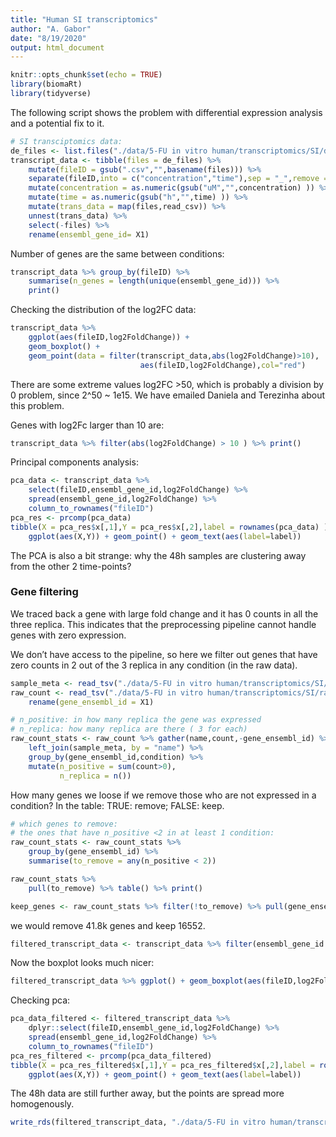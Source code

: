 ```yaml
---
title: "Human SI transcriptomics"
author: "A. Gabor"
date: "8/19/2020"
output: html_document
---
```


```r
knitr::opts_chunk$set(echo = TRUE)
library(biomaRt)
library(tidyverse)
```


The following script shows the problem with differential expression analysis and 
a potential fix to it. 


```r
# SI transciptomics data: 
de_files <- list.files("./data/5-FU in vitro human/transcriptomics/SI/differential_expression/",full.names = T)
transcript_data <- tibble(files = de_files) %>% 
	mutate(fileID = gsub(".csv","",basename(files))) %>%
	separate(fileID,into = c("concentration","time"),sep = "_",remove = FALSE) %>%
	mutate(concentration = as.numeric(gsub("uM","",concentration) )) %>%
	mutate(time = as.numeric(gsub("h","",time) )) %>%
	mutate(trans_data = map(files,read_csv)) %>%
	unnest(trans_data) %>%
	select(-files) %>%
	rename(ensembl_gene_id= X1)
```


Number of genes are the same between conditions: 
```r
transcript_data %>% group_by(fileID) %>%
	summarise(n_genes = length(unique(ensembl_gene_id))) %>% 
	print()
```

Checking the distribution of the log2FC data: 

```r
transcript_data %>% 
	ggplot(aes(fileID,log2FoldChange)) + 
	geom_boxplot() +
	geom_point(data = filter(transcript_data,abs(log2FoldChange)>10),
							 aes(fileID,log2FoldChange),col="red")
```

There are some extreme values log2FC >50, which is probably a division by 0 problem, since 
2^50 ~ 1e15. We have emailed Daniela and Terezinha about this problem. 

Genes with log2Fc larger than 10 are: 

```r
transcript_data %>% filter(abs(log2FoldChange) > 10 ) %>% print()
```


Principal components analysis:

```r
pca_data <- transcript_data %>% 
	select(fileID,ensembl_gene_id,log2FoldChange) %>% 
	spread(ensembl_gene_id,log2FoldChange) %>% 
	column_to_rownames("fileID")
pca_res <- prcomp(pca_data)
tibble(X = pca_res$x[,1],Y = pca_res$x[,2],label = rownames(pca_data) ) %>%
	ggplot(aes(X,Y)) + geom_point() + geom_text(aes(label=label))
```

The PCA is also a bit strange: why the 48h samples are clustering away from the 
other 2 time-points? 



### Gene filtering
We traced back a gene with large fold change and it has 0 counts in all the 
three replica. This indicates that the preprocessing pipeline cannot handle genes 
with zero expression. 

We don't have access to the pipeline, so here we filter out genes that have zero 
counts in 2 out of the 3 replica in any condition (in the raw data).

```r
sample_meta <- read_tsv("./data/5-FU in vitro human/transcriptomics/SI/raw/metadata.txt")
raw_count <- read_tsv("./data/5-FU in vitro human/transcriptomics/SI/raw/gene_count.txt") %>%
	rename(gene_ensembl_id = X1)

# n_positive: in how many replica the gene was expressed
# n_replica: how many replica are there ( 3 for each)
raw_count_stats <- raw_count %>% gather(name,count,-gene_ensembl_id) %>%
	left_join(sample_meta, by = "name") %>% 
	group_by(gene_ensembl_id,condition) %>%
	mutate(n_positive = sum(count>0),
		   n_replica = n())
```

How many genes we loose if we remove those who are not expressed in a condition?
In the table: TRUE: remove; FALSE: keep. 

```r
# which genes to remove: 
# the ones that have n_positive <2 in at least 1 condition:
raw_count_stats <- raw_count_stats %>% 
	group_by(gene_ensembl_id) %>%
	summarise(to_remove = any(n_positive < 2)) 

raw_count_stats %>%
	pull(to_remove) %>% table() %>% print()

keep_genes <- raw_count_stats %>% filter(!to_remove) %>% pull(gene_ensembl_id)
```

we would remove 41.8k genes and keep 16552.

```r
filtered_transcript_data <- transcript_data %>% filter(ensembl_gene_id %in% keep_genes)
```


Now the boxplot looks much nicer: 

```r
filtered_transcript_data %>% ggplot() + geom_boxplot(aes(fileID,log2FoldChange))
```

Checking pca:

```r
pca_data_filtered <- filtered_transcript_data %>% 
	dplyr::select(fileID,ensembl_gene_id,log2FoldChange) %>% 
	spread(ensembl_gene_id,log2FoldChange) %>% 
	column_to_rownames("fileID")
pca_res_filtered <- prcomp(pca_data_filtered)
tibble(X = pca_res_filtered$x[,1],Y = pca_res_filtered$x[,2],label = rownames(pca_data_filtered) ) %>%
	ggplot(aes(X,Y)) + geom_point() + geom_text(aes(label=label))
```

The 48h data are still further away, but the points are spread more homogenously.

```r
write_rds(filtered_transcript_data, "./data/5-FU in vitro human/transcriptomics/SI/SI_transcriptomics_diffExp_filtered_data.rds")
```


